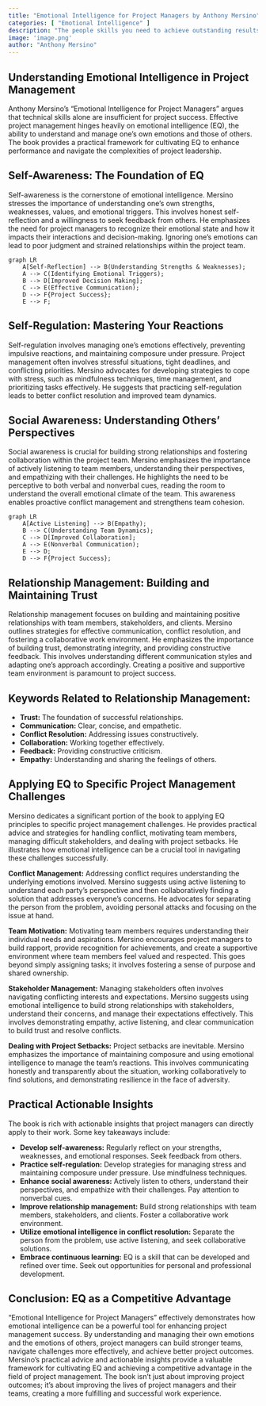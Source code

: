 ```yaml
---
title: "Emotional Intelligence for Project Managers by Anthony Mersino"
categories: [ "Emotional Intelligence" ]
description: "The people skills you need to achieve outstanding results"
image: 'image.png'
author: "Anthony Mersino"
---
```

## Understanding Emotional Intelligence in Project Management

Anthony Mersino's "Emotional Intelligence for Project Managers" argues that technical skills alone are insufficient for project success.  Effective project management hinges heavily on emotional intelligence (EQ), the ability to understand and manage one's own emotions and those of others. The book provides a practical framework for cultivating EQ to enhance performance and navigate the complexities of project leadership.

## Self-Awareness: The Foundation of EQ

Self-awareness is the cornerstone of emotional intelligence.  Mersino stresses the importance of understanding one's own strengths, weaknesses, values, and emotional triggers.  This involves honest self-reflection and a willingness to seek feedback from others.  He emphasizes the need for project managers to recognize their emotional state and how it impacts their interactions and decision-making.  Ignoring one's emotions can lead to poor judgment and strained relationships within the project team.

```mermaid
graph LR
    A[Self-Reflection] --> B(Understanding Strengths & Weaknesses);
    A --> C(Identifying Emotional Triggers);
    B --> D[Improved Decision Making];
    C --> E(Effective Communication);
    D --> F{Project Success};
    E --> F;
```

## Self-Regulation: Mastering Your Reactions

Self-regulation involves managing one's emotions effectively, preventing impulsive reactions, and maintaining composure under pressure. Project management often involves stressful situations, tight deadlines, and conflicting priorities.  Mersino advocates for developing strategies to cope with stress, such as mindfulness techniques, time management, and prioritizing tasks effectively.  He suggests that practicing self-regulation leads to better conflict resolution and improved team dynamics.


## Social Awareness: Understanding Others' Perspectives

Social awareness is crucial for building strong relationships and fostering collaboration within the project team.  Mersino emphasizes the importance of actively listening to team members, understanding their perspectives, and empathizing with their challenges.  He highlights the need to be perceptive to both verbal and nonverbal cues, reading the room to understand the overall emotional climate of the team.  This awareness enables proactive conflict management and strengthens team cohesion.

```mermaid
graph LR
    A[Active Listening] --> B(Empathy);
    B --> C(Understanding Team Dynamics);
    C --> D[Improved Collaboration];
    A --> E(Nonverbal Communication);
    E --> D;
    D --> F{Project Success};

```

## Relationship Management: Building and Maintaining Trust

Relationship management focuses on building and maintaining positive relationships with team members, stakeholders, and clients.  Mersino outlines strategies for effective communication, conflict resolution, and fostering a collaborative work environment.  He emphasizes the importance of building trust, demonstrating integrity, and providing constructive feedback.  This involves understanding different communication styles and adapting one's approach accordingly.  Creating a positive and supportive team environment is paramount to project success.

## Keywords Related to Relationship Management:

* **Trust:** The foundation of successful relationships.
* **Communication:** Clear, concise, and empathetic.
* **Conflict Resolution:** Addressing issues constructively.
* **Collaboration:** Working together effectively.
* **Feedback:** Providing constructive criticism.
* **Empathy:** Understanding and sharing the feelings of others.

## Applying EQ to Specific Project Management Challenges

Mersino dedicates a significant portion of the book to applying EQ principles to specific project management challenges. He provides practical advice and strategies for handling conflict, motivating team members, managing difficult stakeholders, and dealing with project setbacks.  He illustrates how emotional intelligence can be a crucial tool in navigating these challenges successfully.


**Conflict Management:**  Addressing conflict requires understanding the underlying emotions involved.  Mersino suggests using active listening to understand each party's perspective and then collaboratively finding a solution that addresses everyone's concerns.  He advocates for separating the person from the problem, avoiding personal attacks and focusing on the issue at hand.


**Team Motivation:**  Motivating team members requires understanding their individual needs and aspirations.  Mersino encourages project managers to build rapport, provide recognition for achievements, and create a supportive environment where team members feel valued and respected.  This goes beyond simply assigning tasks; it involves fostering a sense of purpose and shared ownership.

**Stakeholder Management:**  Managing stakeholders often involves navigating conflicting interests and expectations.  Mersino suggests using emotional intelligence to build strong relationships with stakeholders, understand their concerns, and manage their expectations effectively.  This involves demonstrating empathy, active listening, and clear communication to build trust and resolve conflicts.

**Dealing with Project Setbacks:**  Project setbacks are inevitable.  Mersino emphasizes the importance of maintaining composure and using emotional intelligence to manage the team's reactions.  This involves communicating honestly and transparently about the situation, working collaboratively to find solutions, and demonstrating resilience in the face of adversity.


## Practical Actionable Insights

The book is rich with actionable insights that project managers can directly apply to their work.  Some key takeaways include:

* **Develop self-awareness:** Regularly reflect on your strengths, weaknesses, and emotional responses. Seek feedback from others.
* **Practice self-regulation:** Develop strategies for managing stress and maintaining composure under pressure.  Use mindfulness techniques.
* **Enhance social awareness:**  Actively listen to others, understand their perspectives, and empathize with their challenges. Pay attention to nonverbal cues.
* **Improve relationship management:** Build strong relationships with team members, stakeholders, and clients.  Foster a collaborative work environment.
* **Utilize emotional intelligence in conflict resolution:** Separate the person from the problem, use active listening, and seek collaborative solutions.
* **Embrace continuous learning:**  EQ is a skill that can be developed and refined over time.  Seek out opportunities for personal and professional development.

## Conclusion:  EQ as a Competitive Advantage

"Emotional Intelligence for Project Managers" effectively demonstrates how emotional intelligence can be a powerful tool for enhancing project management success.  By understanding and managing their own emotions and the emotions of others, project managers can build stronger teams, navigate challenges more effectively, and achieve better project outcomes.  Mersino's practical advice and actionable insights provide a valuable framework for cultivating EQ and achieving a competitive advantage in the field of project management.  The book isn't just about improving project outcomes; it's about improving the lives of project managers and their teams, creating a more fulfilling and successful work experience.

